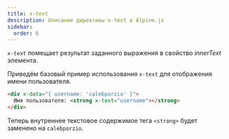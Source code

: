 ```yaml
---
title: x-text
description: Описание директивы x-text в Alpine.js
sidebar:
  order: 6
---
```


`x-text` помещает результат заданного выражения в свойство _innerText_ элемента.

Приведём базовый пример использования `x-text` для отображения имени пользователя.

```html live
<div x-data="{ username: 'calebporzio' }">
  Имя пользователя: <strong x-text="username"></strong>
</div>
```
Теперь внутреннее текстовое содержимое тега `<strong>` будет заменено на `calebporzio`.
